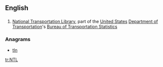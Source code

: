 ==English==

==={{initialism-old|en}}===
{{head|en}}

# {{context|transport|lang=en}} [[National Transportation Library]], part of the [[United States]] [[Department of Transportation]]'s [[Bureau of Transportation Statistics]]

===Anagrams===
* [[tln#English|tln]]

[[tr:NTL]]